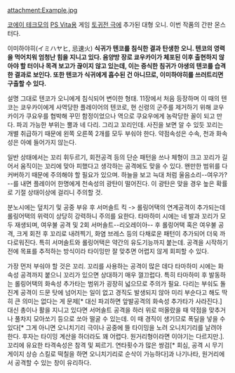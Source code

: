 attachment:Example.jpg

[[코에이 테크모]]의 [[PS Vita]]용 게임 [[토귀전 극]]에 추가된 대형 오니. 이번 작품의 간판 몬스터다. 


이미하야히(イミハヤヒ, 忌速火)
'''식귀가 텐코를 침식한 결과 탄생한 오니. 텐코의 영력을 먹어치워 엄청난 힘을 지니고 있다. 음양방 장로 쿄우카이가 체포된 이후 출현하지 않아야 할 터이나 목격 보고가 끊이지 않고 있는데, 이는 증식한 침귀가 야생의 텐코를 습격한 결과로 보인다. 또한 텐코가 식귀에게 흡수된 건 아니므로, 이미하야히를 쓰러트리면 구출할 수 있다.'''

설명 그대로 텐코가 오니에게 침식되어 변이한 형태. 11장에서 처음 등장하며 이 때의 텐코는 쿄우카이에게 사역당한 플레이어의 텐코로, 현 신령의 군주를 제거하기 위해 쿄우카이가 쿠요우를 협박해 꾸민 함정이었으나 역으로 쿠요우에게 농락당한 꼴이 되고 만다. 파괴 가능한 부위는 뿔과 네 다리. 그리고 꼬리인데. 사진을 보면 알 수 있듯 꼬리는 개별 취급하기 때문에 왼쪽 오른쪽 2개를 모두 부숴야 한다. 약점속성은 수속, 천과 화속성은 아예 들어가지 않는다.

일반 상태에서는 꼬리 휘두르기, 회전공격 등의 단순 패턴을 쓰나 체형이 크고 꼬리가 길어서 움직이는 꼬리에 맞아 피했다고 생각하는 공격에도 맞을 수 있다. 왠만한 범위를 다 커버하기 때문에 주의해야 할 필요가 있으며. 하늘을 보고 늑대 처럼 울음소리--여우가?--를 내면 플레이어 한명에게 천속성의 광탄이 떨어진다. 이 광탄은 맞을 경우 높은 확률로 기절 상태이상에 걸리니 주의할 것.

분노시에는 덮치기 및 공중 부유 후 서머솔트 킥 -> 롤링어택의 연계공격이 추가되는데 롤링어택의 위력이 상당히 강력하니 주의를 요한다. 타마하미 시에는 네 발과 꼬리가 모두 재생되며, 여우불 공격 및 2회 서머솔트--리오레이아-- 후 롤링어택 혹은 여우불 공격, 크게 회전 후 꼬리로 내려찍기, 화염 브레스 등의 다채로운 패턴이 추가되어 더욱 까다로워진다. 특히 서머솔트와 롤링어택은 약간의 유도기능까지 붙는데. 공격을 시작하기 전에 목표를 추적하는 방식이라 타이밍만 잘 맞추면 어렵지 않게 회피할 수 있다.

가장 먼저 부숴야 할 것은 꼬리. 꼬리를 사용하는 공격이 많은 데다 타마하미 시에는 화속성 공격까지 붙으니 꼬리가 있으면 상대하기 매우 껄끄럽다. 특히 타마하미 후 발동하는 롤링어택의 화속성 추가타는 범위가 굉장히 넓으므로 주의가 필요. 다리는 부숴도 돌진계 공격이 드문 탓에 넘어지는 일이 없고 경직도 발생되지 않아 미리 부순다고 해도 딱히 큰 의미는 없다는 게 문제[* 대신 파괴하면 앞발공격의 화속성 추가타가 사라진다.] 대신 총이나 활을 지니고 있다면 서머솔트 공격을 하러 위로 떠올랐을 때 약점을 맞추거나 풀차지 모아쏘기 등으로 쏘아 떨굴 수 있는데. 이 때 경직이 생기므로 폭딜을 넣을 수 있다[* 그게 아니면 오니치기리 극이나 공중에 뜰 타이밍을 노려 오니치기리를 날려야 한다. 후자는 타이밍 계산을 하더라도 꽤 어렵다. 원거리형이라면 이야기는 다르지만.]. 꼬리에 유요한 타격속성은 참격 및 찌르기. 연타횟수가 많은 쌍검[* 회심, 공격 시 무기게이지 상승 스킬로 떡칠을 하면 오니치기리로 순삭이 가능하다]과 나기나타, 원거리에서 공격할 수 있는 창이 유리하다.
